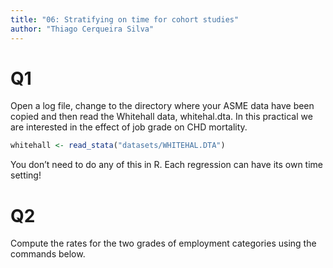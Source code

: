 ```yaml
---
title: "06: Stratifying on time for cohort studies"
author: "Thiago Cerqueira Silva"
---
```


# Q1

Open a log file, change to the directory where your ASME data have been copied and then read the Whitehall data, whitehal.dta. In this practical we are interested in the effect of job grade on CHD mortality.

```r
whitehall <- read_stata("datasets/WHITEHAL.DTA")
```

You don't need to do any of this in R. Each regression can have its own time setting!

# Q2

Compute the rates for the two grades of employment categories using the commands below.